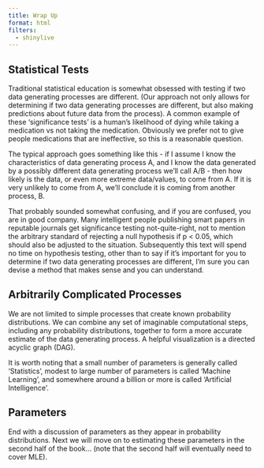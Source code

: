 ```yaml
---
title: Wrap Up
format: html
filters:
  - shinylive
---
```




## Statistical Tests

Traditional statistical education is somewhat obsessed with testing if two data generating processes are different. (Our approach not only allows for determining if two data generating processes are different, but also making predictions about future data from the process). A common example of these 'significance tests' is a human's likelihood of dying while taking a medication vs not taking the medication. Obviously we prefer not to give people medications that are ineffective, so this is a reasonable question.

The typical approach goes something like this - if I assume I know the characteristics of data generating process A, and I know the data generated by a possibly different data generating process we'll call A/B - then how likely is the data, or even more extreme data/values, to come from A. If it is very unlikely to come from A, we'll conclude it is coming from another process, B.

That probably sounded somewhat confusing, and if you are confused, you are in good company. Many intelligent people publishing smart papers in reputable journals get significance testing not-quite-right, not to mention the arbitrary standard of rejecting a null hypothesis if p < 0.05, which should also be adjusted to the situation. Subsequently this text will spend no time on hypothesis testing, other than to say if it's important for you to determine if two data generating processes are different, I'm sure you can devise a method that makes sense and you can understand.

## Arbitrarily Complicated Processes

We are not limited to simple processes that create known probability distributions. We can combine any set of imaginable computational steps, including any probability distributions, together to form a more accurate estimate of the data generating process. A helpful visualization is a directed acyclic graph (DAG).

It is worth noting that a small number of parameters is generally called 'Statistics', modest to large number of parameters is called 'Machine Learning', and somewhere around a billion or more is called 'Artificial Intelligence'.

## Parameters

End with a discussion of parameters as they appear in probability distributions. Next we will move on to estimating these parameters in the second half of the book... (note that the second half will eventually need to cover MLE).